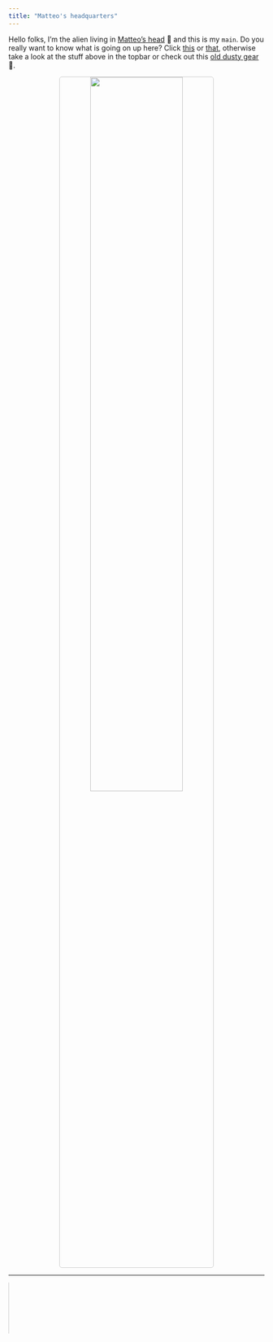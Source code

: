 ```yaml
---
title: "Matteo's headquarters"
---
```





Hello folks, I'm the alien living in [Matteo's head](inmyhead.html) 🐒 and this is my `main`. Do you really want to know what is going on up here? Click [this](https://matteogiorgi.github.io/cv/src/cv.pdf) or [that](https://matteogiorgi.github.io/cv/src/cv.pdf), otherwise take a look at the stuff above in the topbar or check out this [old dusty gear](bunker.html) 💨.

<p align="center">
  <img width="60%" style="border:1px solid #CCCCCC; border-radius: 5px; margin-top:0%" src="assets/candy.png"/>
</p>

<!--
<div class="boxed"; style="color:#CCCCCC; text-align:left; font-size:1.25em; font-family:monospace; margin-top:5%; margin-left:20%; margin-right:20%">
  <p>(index</p>
  <p>&nbsp&nbsp&nbsp&nbsp((<a href="https://matteogiorgi.github.io/computability_notes">Computability notes</a>) 1)</p>
  <p>&nbsp&nbsp&nbsp&nbsp((<a href="https://matteogiorgi.github.io/wiener_attack">Wiener attack</a>) 2)</p>
  <p>&nbsp&nbsp&nbsp&nbsp((<a href="https://matteogiorgi.github.io/dotfiles">My Gnu/Linux config</a>) 3)</p>
  <p>&nbsp&nbsp&nbsp&nbsp((<a href="https://matteogiorgi.github.io/asteroids_plus_plus">Asteroids++</a>) 4))</p>
</div>
-->

---

<marquee behavior="scroll" direction="right"><img src="assets/run.gif" width="100" alt="me"/></marquee>

